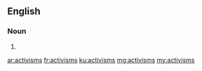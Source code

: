 ==English==

===Noun===
{{head|en}}
# {{plural of|activism}}

[[ar:activisms]]
[[fr:activisms]]
[[ku:activisms]]
[[mg:activisms]]
[[my:activisms]]